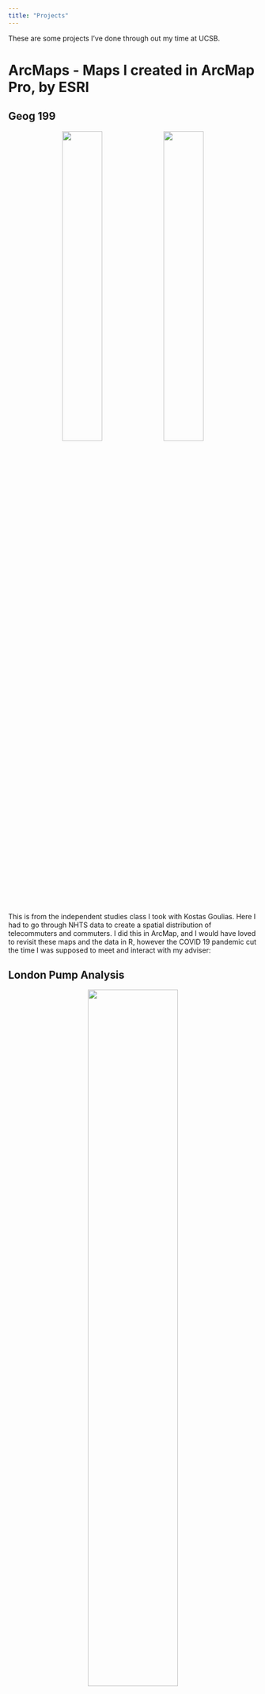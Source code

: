 ---
title: "Projects"
---

These are some projects I've done through out my time at UCSB.

# ArcMaps - Maps I created in ArcMap Pro, by ESRI

## Geog 199

<center>
![](img/CommuterMap.jpg){width=40%}
![](img/TelecommuterMap.jpg){width=40%}
</center>

This is from the independent studies class I took with Kostas Goulias. Here I had to go through NHTS data to create a spatial distribution of telecommuters and commuters. I did this in ArcMap, and I would have loved to revisit these maps and the data in R, however the COVID 19 pandemic cut the time I was supposed to meet and interact with my adviser:

## London Pump Analysis

<center>
![](img/Layout.png){width=60%}
</center>

Here is a map I created in a class at UCSB in which we digitally replicated the Broad Street cholera outbreak, a severe outbreak of cholera that occurred in 1854 near Broad Street in the Soho district of the City of Westminster, London, England. This was an assignment to get us used to the idea of solving problems using the power of GIS. After displaying the locations and numbers of deaths due to cholera, we deduced that the number of these deaths were exceptionally higher near sewage pumps, leading to the theory that these pumps were mismanaged/poorly inspected. These same deductions were the same found by John Snow (not the GOT version) who at that time had found the same results.


## UCSB's Geog 176 Series Result

<center>
![](img/Project_Poster.png)
<\center>

A poster I created with a fantastic group for my Geography 176C class, the final course in a Geographic Informational Sciences series. Here we had to collect all our own data and come up with a GIS related question/theory, display, and present our findings to our peers. 

# R - Maps and Research I conducted in R
##### *some basic aesthetics were created using InkScape

## Basic Research Map

<center>
![*](img/fourcombinedmaps.png){width=50%}
</center>

This is a basic bi-variate map displaying the case and death relationships to average county income. Here anything that is more red indicates a higher average income, and low average deaths while anything more blue indicates a higher death and case count in areas that have lower average income. There are two types of income data, household income and per capita income to see if there's any variation in results. The case and death counts have also been normalized to 100,000 people, which makes areas such as LA and San Francisco (areas with high counts but due to extremely high populations)

## Flooding Analysis Start Map

<center>
![](img/russian_river.png)
</center>

Here you see the beginnings of a flooding analysis raster. For fear accidentally sharing confidential resources and out of respect for my peers, I did not want to display data that is in the process of being published and is currently being researched. This is a basic map consisting of a DEM Raster and Polylines representing the Russian River in California that is the beginning for flood prediction and analysis. 

#### ***For more work I've done in R, please visit my Labs page!***